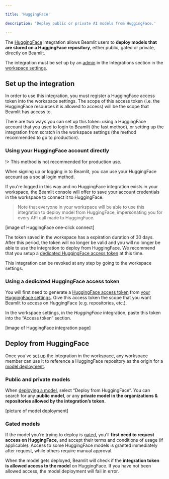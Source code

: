 ```yaml
---

title: 'HuggingFace'

description: 'Deploy public or private AI models from HuggingFace.'

---
```


The [HuggingFace](https://huggingface.co/) integration allows Beamlit users to **deploy models that are stored on a HuggingFace repository**, either public, gated or private, directly on Beamlit.

The integration must be set up by an [admin](../Security/Workspace-access-control.md) in the Integrations section in the [workspace settings](../Security/Workspace-access-control.md).

## Set up the integration

In order to use this integration, you must register a HuggingFace access token into the workspace settings. The scope of this access token (i.e. the HuggingFace resources it is allowed to access) will be the scope that Beamlit has access to.

There are two ways you can set up this token: using a HuggingFace account that you used to login to Beamlit (the fast method), or setting up the integration from scratch in the workspace settings (the method recommended to go to production).

### Using your HuggingFace account directly

!> This method is not recommended for production use.

When signing up or logging in to Beamlit, you can use your HuggingFace account as a social login method. 

If you're logged in this way and no HuggingFace integration exists in your workspace, the Beamlit console will offer to save your account credentials in the workspace to connect it to HuggingFace.

> Note that everyone in your workspace will be able to use this integration to deploy model from HuggingFace, impersonating you for every API call made to HuggingFace. 

[image of HuggingFace one-click connect]

The token saved in the workspace has a expiration duration of 30 days. After this period, the token will no longer be valid and you will no longer be able to use the integration to deploy from HuggingFace. We recommend that you setup a [dedicated HuggingFace access token](https://huggingface.co/docs/hub/security-tokens) at this time.

This integration can be revoked at any step by going to the workspace settings.

### Using a dedicated HuggingFace access token

You will first need to generate a [HuggingFace access token](https://huggingface.co/docs/hub/security-tokens) from [your HuggingFace settings](https://huggingface.co/settings/tokens). Give this access token the scope that you want Beamlit to access on HuggingFace (e.g. repositories, etc.). 

In the workspace settings, in the *HuggingFace* integration, paste this token into the “Access token” section.

[image of HuggingFace integration page]

## Deploy from HuggingFace

Once you’ve [set up](HuggingFace.md) the integration in the workspace, any workspace member can use it to reference a HuggingFace repository as the origin for a [model deployment](../Models/Model-deployment.md). 

### Public and private models

When [deploying a model](../Models/Model-deployment.md), select “Deploy from HuggingFace”. You can search for any **public model**, or any **private model in the organizations & repositories allowed by the integration’s token.**

[picture of model deployment]

### Gated models

If the model you're trying to deploy is [gated](https://huggingface.co/docs/hub/models-gated), you'll **first need to request access on HuggingFace,** and accept their terms and conditions of usage (if applicable). Access to some HuggingFace models is granted immediately after request, while others require manual approval.

When the model gets deployed, Beamlit will check if the **integration token is allowed access to the model** on HuggingFace. If you have not been allowed access, the model deployment will fail in error.